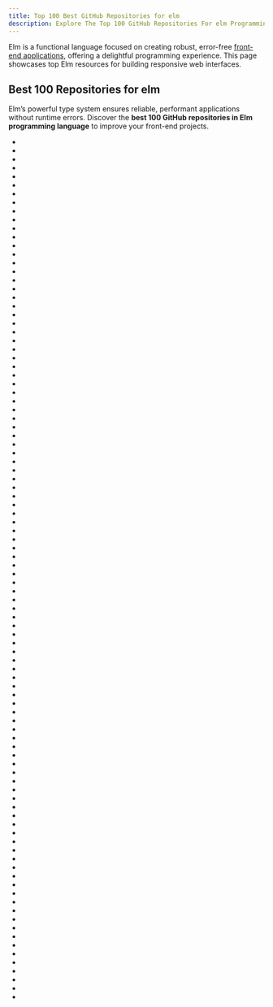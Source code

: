 ```yaml
---
title: Top 100 Best GitHub Repositories for elm
description: Explore The Top 100 GitHub Repositories For elm Programming Languages Listed Ranked By Most Stargazers And Forks By GitHub Community.
---
```


Elm is a functional language focused on creating robust, error-free [front-end applications](/repositories/frameworks/web-development), offering a delightful programming experience. This page showcases top Elm resources for building responsive web interfaces.

## Best 100 Repositories for elm

Elm’s powerful type system ensures reliable, performant applications without runtime errors. Discover the **best 100 GitHub repositories in Elm programming language** to improve your front-end projects.

- <Badge owner="evancz" repoName="elm-architecture-tutorial" stars="https://img.shields.io/github/stars/evancz/elm-architecture-tutorial?style=flat&logoSize=auto" forks="https://img.shields.io/github/forks/evancz/elm-architecture-tutorial?style=flat&logoSize=auto"/>
- <Badge owner="rtfeldman" repoName="elm-spa-example" stars="https://img.shields.io/github/stars/rtfeldman/elm-spa-example?style=flat&logoSize=auto" forks="https://img.shields.io/github/forks/rtfeldman/elm-spa-example?style=flat&logoSize=auto"/>
- <Badge owner="elm" repoName="core" stars="https://img.shields.io/github/stars/elm/core?style=flat&logoSize=auto" forks="https://img.shields.io/github/forks/elm/core?style=flat&logoSize=auto"/>
- <Badge owner="elm" repoName="elm-lang.org" stars="https://img.shields.io/github/stars/elm/elm-lang.org?style=flat&logoSize=auto" forks="https://img.shields.io/github/forks/elm/elm-lang.org?style=flat&logoSize=auto"/>
- <Badge owner="eikek" repoName="docspell" stars="https://img.shields.io/github/stars/eikek/docspell?style=flat&logoSize=auto" forks="https://img.shields.io/github/forks/eikek/docspell?style=flat&logoSize=auto"/>
- <Badge owner="ohanhi" repoName="elm-native-ui" stars="https://img.shields.io/github/stars/ohanhi/elm-native-ui?style=flat&logoSize=auto" forks="https://img.shields.io/github/forks/ohanhi/elm-native-ui?style=flat&logoSize=auto"/>
- <Badge owner="mdgriffith" repoName="elm-ui" stars="https://img.shields.io/github/stars/mdgriffith/elm-ui?style=flat&logoSize=auto" forks="https://img.shields.io/github/forks/mdgriffith/elm-ui?style=flat&logoSize=auto"/>
- <Badge owner="azimuttapp" repoName="azimutt" stars="https://img.shields.io/github/stars/azimuttapp/azimutt?style=flat&logoSize=auto" forks="https://img.shields.io/github/forks/azimuttapp/azimutt?style=flat&logoSize=auto"/>
- <Badge owner="rtfeldman" repoName="elm-css" stars="https://img.shields.io/github/stars/rtfeldman/elm-css?style=flat&logoSize=auto" forks="https://img.shields.io/github/forks/rtfeldman/elm-css?style=flat&logoSize=auto"/>
- <Badge owner="evancz" repoName="elm-todomvc" stars="https://img.shields.io/github/stars/evancz/elm-todomvc?style=flat&logoSize=auto" forks="https://img.shields.io/github/forks/evancz/elm-todomvc?style=flat&logoSize=auto"/>
- <Badge owner="wende" repoName="elchemy" stars="https://img.shields.io/github/stars/wende/elchemy?style=flat&logoSize=auto" forks="https://img.shields.io/github/forks/wende/elchemy?style=flat&logoSize=auto"/>
- <Badge owner="derrickreimer" repoName="level" stars="https://img.shields.io/github/stars/derrickreimer/level?style=flat&logoSize=auto" forks="https://img.shields.io/github/forks/derrickreimer/level?style=flat&logoSize=auto"/>
- <Badge owner="debois" repoName="elm-mdl" stars="https://img.shields.io/github/stars/debois/elm-mdl?style=flat&logoSize=auto" forks="https://img.shields.io/github/forks/debois/elm-mdl?style=flat&logoSize=auto"/>
- <Badge owner="izdi" repoName="elm-cheat-sheet" stars="https://img.shields.io/github/stars/izdi/elm-cheat-sheet?style=flat&logoSize=auto" forks="https://img.shields.io/github/forks/izdi/elm-cheat-sheet?style=flat&logoSize=auto"/>
- <Badge owner="gdotdesign" repoName="elm-ui" stars="https://img.shields.io/github/stars/gdotdesign/elm-ui?style=flat&logoSize=auto" forks="https://img.shields.io/github/forks/gdotdesign/elm-ui?style=flat&logoSize=auto"/>
- <Badge owner="eikek" repoName="sharry" stars="https://img.shields.io/github/stars/eikek/sharry?style=flat&logoSize=auto" forks="https://img.shields.io/github/forks/eikek/sharry?style=flat&logoSize=auto"/>
- <Badge owner="icidasset" repoName="diffuse" stars="https://img.shields.io/github/stars/icidasset/diffuse?style=flat&logoSize=auto" forks="https://img.shields.io/github/forks/icidasset/diffuse?style=flat&logoSize=auto"/>
- <Badge owner="cultureamp" repoName="react-elm-components" stars="https://img.shields.io/github/stars/cultureamp/react-elm-components?style=flat&logoSize=auto" forks="https://img.shields.io/github/forks/cultureamp/react-elm-components?style=flat&logoSize=auto"/>
- <Badge owner="dillonkearns" repoName="elm-graphql" stars="https://img.shields.io/github/stars/dillonkearns/elm-graphql?style=flat&logoSize=auto" forks="https://img.shields.io/github/forks/dillonkearns/elm-graphql?style=flat&logoSize=auto"/>
- <Badge owner="terezka" repoName="elm-charts" stars="https://img.shields.io/github/stars/terezka/elm-charts?style=flat&logoSize=auto" forks="https://img.shields.io/github/forks/terezka/elm-charts?style=flat&logoSize=auto"/>
- <Badge owner="ellie-app" repoName="ellie" stars="https://img.shields.io/github/stars/ellie-app/ellie?style=flat&logoSize=auto" forks="https://img.shields.io/github/forks/ellie-app/ellie?style=flat&logoSize=auto"/>
- <Badge owner="dillonkearns" repoName="elm-pages" stars="https://img.shields.io/github/stars/dillonkearns/elm-pages?style=flat&logoSize=auto" forks="https://img.shields.io/github/forks/dillonkearns/elm-pages?style=flat&logoSize=auto"/>
- <Badge owner="ravichugh" repoName="sketch-n-sketch" stars="https://img.shields.io/github/stars/ravichugh/sketch-n-sketch?style=flat&logoSize=auto" forks="https://img.shields.io/github/forks/ravichugh/sketch-n-sketch?style=flat&logoSize=auto"/>
- <Badge owner="erkal" repoName="kite" stars="https://img.shields.io/github/stars/erkal/kite?style=flat&logoSize=auto" forks="https://img.shields.io/github/forks/erkal/kite?style=flat&logoSize=auto"/>
- <Badge owner="gampleman" repoName="elm-visualization" stars="https://img.shields.io/github/stars/gampleman/elm-visualization?style=flat&logoSize=auto" forks="https://img.shields.io/github/forks/gampleman/elm-visualization?style=flat&logoSize=auto"/>
- <Badge owner="roovo" repoName="obsidian-card-board" stars="https://img.shields.io/github/stars/roovo/obsidian-card-board?style=flat&logoSize=auto" forks="https://img.shields.io/github/forks/roovo/obsidian-card-board?style=flat&logoSize=auto"/>
- <Badge owner="jah2488" repoName="elm-companies" stars="https://img.shields.io/github/stars/jah2488/elm-companies?style=flat&logoSize=auto" forks="https://img.shields.io/github/forks/jah2488/elm-companies?style=flat&logoSize=auto"/>
- <Badge owner="terezka" repoName="line-charts" stars="https://img.shields.io/github/stars/terezka/line-charts?style=flat&logoSize=auto" forks="https://img.shields.io/github/forks/terezka/line-charts?style=flat&logoSize=auto"/>
- <Badge owner="rtfeldman" repoName="elm-workshop" stars="https://img.shields.io/github/stars/rtfeldman/elm-workshop?style=flat&logoSize=auto" forks="https://img.shields.io/github/forks/rtfeldman/elm-workshop?style=flat&logoSize=auto"/>
- <Badge owner="mdgriffith" repoName="elm-style-animation" stars="https://img.shields.io/github/stars/mdgriffith/elm-style-animation?style=flat&logoSize=auto" forks="https://img.shields.io/github/forks/mdgriffith/elm-style-animation?style=flat&logoSize=auto"/>
- <Badge owner="sporto" repoName="elm-example-app" stars="https://img.shields.io/github/stars/sporto/elm-example-app?style=flat&logoSize=auto" forks="https://img.shields.io/github/forks/sporto/elm-example-app?style=flat&logoSize=auto"/>
- <Badge owner="Lattyware" repoName="massivedecks" stars="https://img.shields.io/github/stars/Lattyware/massivedecks?style=flat&logoSize=auto" forks="https://img.shields.io/github/forks/Lattyware/massivedecks?style=flat&logoSize=auto"/>
- <Badge owner="NixOS" repoName="nixos-search" stars="https://img.shields.io/github/stars/NixOS/nixos-search?style=flat&logoSize=auto" forks="https://img.shields.io/github/forks/NixOS/nixos-search?style=flat&logoSize=auto"/>
- <Badge owner="stil4m" repoName="elm-analyse" stars="https://img.shields.io/github/stars/stil4m/elm-analyse?style=flat&logoSize=auto" forks="https://img.shields.io/github/forks/stil4m/elm-analyse?style=flat&logoSize=auto"/>
- <Badge owner="w0rm" repoName="elm-flatris" stars="https://img.shields.io/github/stars/w0rm/elm-flatris?style=flat&logoSize=auto" forks="https://img.shields.io/github/forks/w0rm/elm-flatris?style=flat&logoSize=auto"/>
- <Badge owner="rundis" repoName="elm-bootstrap" stars="https://img.shields.io/github/stars/rundis/elm-bootstrap?style=flat&logoSize=auto" forks="https://img.shields.io/github/forks/rundis/elm-bootstrap?style=flat&logoSize=auto"/>
- <Badge owner="sporto" repoName="elm-tutorial" stars="https://img.shields.io/github/stars/sporto/elm-tutorial?style=flat&logoSize=auto" forks="https://img.shields.io/github/forks/sporto/elm-tutorial?style=flat&logoSize=auto"/>
- <Badge owner="elm" repoName="html" stars="https://img.shields.io/github/stars/elm/html?style=flat&logoSize=auto" forks="https://img.shields.io/github/forks/elm/html?style=flat&logoSize=auto"/>
- <Badge owner="evancz" repoName="start-app" stars="https://img.shields.io/github/stars/evancz/start-app?style=flat&logoSize=auto" forks="https://img.shields.io/github/forks/evancz/start-app?style=flat&logoSize=auto"/>
- <Badge owner="elm-in-elm" repoName="compiler" stars="https://img.shields.io/github/stars/elm-in-elm/compiler?style=flat&logoSize=auto" forks="https://img.shields.io/github/forks/elm-in-elm/compiler?style=flat&logoSize=auto"/>
- <Badge owner="knowthen" repoName="elm" stars="https://img.shields.io/github/stars/knowthen/elm?style=flat&logoSize=auto" forks="https://img.shields.io/github/forks/knowthen/elm?style=flat&logoSize=auto"/>
- <Badge owner="dwyl" repoName="hapi-socketio-redis-chat-example" stars="https://img.shields.io/github/stars/dwyl/hapi-socketio-redis-chat-example?style=flat&logoSize=auto" forks="https://img.shields.io/github/forks/dwyl/hapi-socketio-redis-chat-example?style=flat&logoSize=auto"/>
- <Badge owner="gingko" repoName="client" stars="https://img.shields.io/github/stars/gingko/client?style=flat&logoSize=auto" forks="https://img.shields.io/github/forks/gingko/client?style=flat&logoSize=auto"/>
- <Badge owner="eeue56" repoName="take-home" stars="https://img.shields.io/github/stars/eeue56/take-home?style=flat&logoSize=auto" forks="https://img.shields.io/github/forks/eeue56/take-home?style=flat&logoSize=auto"/>
- <Badge owner="aforemny" repoName="elm-mdc" stars="https://img.shields.io/github/stars/aforemny/elm-mdc?style=flat&logoSize=auto" forks="https://img.shields.io/github/forks/aforemny/elm-mdc?style=flat&logoSize=auto"/>
- <Badge owner="elm-land" repoName="elm-land" stars="https://img.shields.io/github/stars/elm-land/elm-land?style=flat&logoSize=auto" forks="https://img.shields.io/github/forks/elm-land/elm-land?style=flat&logoSize=auto"/>
- <Badge owner="cotoami" repoName="cotoami" stars="https://img.shields.io/github/stars/cotoami/cotoami?style=flat&logoSize=auto" forks="https://img.shields.io/github/forks/cotoami/cotoami?style=flat&logoSize=auto"/>
- <Badge owner="elm-community" repoName="elm-test" stars="https://img.shields.io/github/stars/elm-community/elm-test?style=flat&logoSize=auto" forks="https://img.shields.io/github/forks/elm-community/elm-test?style=flat&logoSize=auto"/>
- <Badge owner="knewter" repoName="time-tracker" stars="https://img.shields.io/github/stars/knewter/time-tracker?style=flat&logoSize=auto" forks="https://img.shields.io/github/forks/knewter/time-tracker?style=flat&logoSize=auto"/>
- <Badge owner="evancz" repoName="elm-html" stars="https://img.shields.io/github/stars/evancz/elm-html?style=flat&logoSize=auto" forks="https://img.shields.io/github/forks/evancz/elm-html?style=flat&logoSize=auto"/>
- <Badge owner="evancz" repoName="guide.elm-lang.org" stars="https://img.shields.io/github/stars/evancz/guide.elm-lang.org?style=flat&logoSize=auto" forks="https://img.shields.io/github/forks/evancz/guide.elm-lang.org?style=flat&logoSize=auto"/>
- <Badge owner="jamesmacaulay" repoName="elm-graphql" stars="https://img.shields.io/github/stars/jamesmacaulay/elm-graphql?style=flat&logoSize=auto" forks="https://img.shields.io/github/forks/jamesmacaulay/elm-graphql?style=flat&logoSize=auto"/>
- <Badge owner="elm" repoName="browser" stars="https://img.shields.io/github/stars/elm/browser?style=flat&logoSize=auto" forks="https://img.shields.io/github/forks/elm/browser?style=flat&logoSize=auto"/>
- <Badge owner="Malax" repoName="elmboy" stars="https://img.shields.io/github/stars/Malax/elmboy?style=flat&logoSize=auto" forks="https://img.shields.io/github/forks/Malax/elmboy?style=flat&logoSize=auto"/>
- <Badge owner="dillonkearns" repoName="mobster" stars="https://img.shields.io/github/stars/dillonkearns/mobster?style=flat&logoSize=auto" forks="https://img.shields.io/github/forks/dillonkearns/mobster?style=flat&logoSize=auto"/>
- <Badge owner="Gizra" repoName="elm-hedley" stars="https://img.shields.io/github/stars/Gizra/elm-hedley?style=flat&logoSize=auto" forks="https://img.shields.io/github/forks/Gizra/elm-hedley?style=flat&logoSize=auto"/>
- <Badge owner="rogeriochaves" repoName="spades" stars="https://img.shields.io/github/stars/rogeriochaves/spades?style=flat&logoSize=auto" forks="https://img.shields.io/github/forks/rogeriochaves/spades?style=flat&logoSize=auto"/>
- <Badge owner="ohanhi" repoName="elm-shared-state" stars="https://img.shields.io/github/stars/ohanhi/elm-shared-state?style=flat&logoSize=auto" forks="https://img.shields.io/github/forks/ohanhi/elm-shared-state?style=flat&logoSize=auto"/>
- <Badge owner="huytd" repoName="kanelm" stars="https://img.shields.io/github/stars/huytd/kanelm?style=flat&logoSize=auto" forks="https://img.shields.io/github/forks/huytd/kanelm?style=flat&logoSize=auto"/>
- <Badge owner="sporto" repoName="hop" stars="https://img.shields.io/github/stars/sporto/hop?style=flat&logoSize=auto" forks="https://img.shields.io/github/forks/sporto/hop?style=flat&logoSize=auto"/>
- <Badge owner="evancz" repoName="elm-sortable-table" stars="https://img.shields.io/github/stars/evancz/elm-sortable-table?style=flat&logoSize=auto" forks="https://img.shields.io/github/forks/evancz/elm-sortable-table?style=flat&logoSize=auto"/>
- <Badge owner="eeue56" repoName="json-to-elm" stars="https://img.shields.io/github/stars/eeue56/json-to-elm?style=flat&logoSize=auto" forks="https://img.shields.io/github/forks/eeue56/json-to-elm?style=flat&logoSize=auto"/>
- <Badge owner="Zinggi" repoName="NoKey" stars="https://img.shields.io/github/stars/Zinggi/NoKey?style=flat&logoSize=auto" forks="https://img.shields.io/github/forks/Zinggi/NoKey?style=flat&logoSize=auto"/>
- <Badge owner="Arcitectus" repoName="Sanderling" stars="https://img.shields.io/github/stars/Arcitectus/Sanderling?style=flat&logoSize=auto" forks="https://img.shields.io/github/forks/Arcitectus/Sanderling?style=flat&logoSize=auto"/>
- <Badge owner="jfmengels" repoName="elm-review" stars="https://img.shields.io/github/stars/jfmengels/elm-review?style=flat&logoSize=auto" forks="https://img.shields.io/github/forks/jfmengels/elm-review?style=flat&logoSize=auto"/>
- <Badge owner="elm-lang" repoName="navigation" stars="https://img.shields.io/github/stars/elm-lang/navigation?style=flat&logoSize=auto" forks="https://img.shields.io/github/forks/elm-lang/navigation?style=flat&logoSize=auto"/>
- <Badge owner="krisajenkins" repoName="remotedata" stars="https://img.shields.io/github/stars/krisajenkins/remotedata?style=flat&logoSize=auto" forks="https://img.shields.io/github/forks/krisajenkins/remotedata?style=flat&logoSize=auto"/>
- <Badge owner="inkandswitch" repoName="farm" stars="https://img.shields.io/github/stars/inkandswitch/farm?style=flat&logoSize=auto" forks="https://img.shields.io/github/forks/inkandswitch/farm?style=flat&logoSize=auto"/>
- <Badge owner="NoRedInk" repoName="elm-decode-pipeline" stars="https://img.shields.io/github/stars/NoRedInk/elm-decode-pipeline?style=flat&logoSize=auto" forks="https://img.shields.io/github/forks/NoRedInk/elm-decode-pipeline?style=flat&logoSize=auto"/>
- <Badge owner="elm-explorations" repoName="test" stars="https://img.shields.io/github/stars/elm-explorations/test?style=flat&logoSize=auto" forks="https://img.shields.io/github/forks/elm-explorations/test?style=flat&logoSize=auto"/>
- <Badge owner="robertjlooby" repoName="elm-koans" stars="https://img.shields.io/github/stars/robertjlooby/elm-koans?style=flat&logoSize=auto" forks="https://img.shields.io/github/forks/robertjlooby/elm-koans?style=flat&logoSize=auto"/>
- <Badge owner="elm" repoName="parser" stars="https://img.shields.io/github/stars/elm/parser?style=flat&logoSize=auto" forks="https://img.shields.io/github/forks/elm/parser?style=flat&logoSize=auto"/>
- <Badge owner="matthieu-beteille" repoName="gipher" stars="https://img.shields.io/github/stars/matthieu-beteille/gipher?style=flat&logoSize=auto" forks="https://img.shields.io/github/forks/matthieu-beteille/gipher?style=flat&logoSize=auto"/>
- <Badge owner="passiomatic" repoName="elm-designer" stars="https://img.shields.io/github/stars/passiomatic/elm-designer?style=flat&logoSize=auto" forks="https://img.shields.io/github/forks/passiomatic/elm-designer?style=flat&logoSize=auto"/>
- <Badge owner="pine-vm" repoName="pine" stars="https://img.shields.io/github/stars/pine-vm/pine?style=flat&logoSize=auto" forks="https://img.shields.io/github/forks/pine-vm/pine?style=flat&logoSize=auto"/>
- <Badge owner="fbonetti" repoName="elm-phoenix-socket" stars="https://img.shields.io/github/stars/fbonetti/elm-phoenix-socket?style=flat&logoSize=auto" forks="https://img.shields.io/github/forks/fbonetti/elm-phoenix-socket?style=flat&logoSize=auto"/>
- <Badge owner="ythecombinator" repoName="safadometro" stars="https://img.shields.io/github/stars/ythecombinator/safadometro?style=flat&logoSize=auto" forks="https://img.shields.io/github/forks/ythecombinator/safadometro?style=flat&logoSize=auto"/>
- <Badge owner="ThomasWeiser" repoName="elmfire" stars="https://img.shields.io/github/stars/ThomasWeiser/elmfire?style=flat&logoSize=auto" forks="https://img.shields.io/github/forks/ThomasWeiser/elmfire?style=flat&logoSize=auto"/>
- <Badge owner="rtfeldman" repoName="elm-0.19-workshop" stars="https://img.shields.io/github/stars/rtfeldman/elm-0.19-workshop?style=flat&logoSize=auto" forks="https://img.shields.io/github/forks/rtfeldman/elm-0.19-workshop?style=flat&logoSize=auto"/>
- <Badge owner="LiaScript" repoName="LiaScript" stars="https://img.shields.io/github/stars/LiaScript/LiaScript?style=flat&logoSize=auto" forks="https://img.shields.io/github/forks/LiaScript/LiaScript?style=flat&logoSize=auto"/>
- <Badge owner="ianmackenzie" repoName="elm-3d-scene" stars="https://img.shields.io/github/stars/ianmackenzie/elm-3d-scene?style=flat&logoSize=auto" forks="https://img.shields.io/github/forks/ianmackenzie/elm-3d-scene?style=flat&logoSize=auto"/>
- <Badge owner="deadfoxygrandpa" repoName="elm-test" stars="https://img.shields.io/github/stars/deadfoxygrandpa/elm-test?style=flat&logoSize=auto" forks="https://img.shields.io/github/forks/deadfoxygrandpa/elm-test?style=flat&logoSize=auto"/>
- <Badge owner="xvw" repoName="qian" stars="https://img.shields.io/github/stars/xvw/qian?style=flat&logoSize=auto" forks="https://img.shields.io/github/forks/xvw/qian?style=flat&logoSize=auto"/>
- <Badge owner="lukewestby" repoName="builtwithelm" stars="https://img.shields.io/github/stars/lukewestby/builtwithelm?style=flat&logoSize=auto" forks="https://img.shields.io/github/forks/lukewestby/builtwithelm?style=flat&logoSize=auto"/>
- <Badge owner="hecrj" repoName="composable-form" stars="https://img.shields.io/github/stars/hecrj/composable-form?style=flat&logoSize=auto" forks="https://img.shields.io/github/forks/hecrj/composable-form?style=flat&logoSize=auto"/>
- <Badge owner="rgrempel" repoName="elm-route-url" stars="https://img.shields.io/github/stars/rgrempel/elm-route-url?style=flat&logoSize=auto" forks="https://img.shields.io/github/forks/rgrempel/elm-route-url?style=flat&logoSize=auto"/>
- <Badge owner="alexkorban" repoName="elmstatic" stars="https://img.shields.io/github/stars/alexkorban/elmstatic?style=flat&logoSize=auto" forks="https://img.shields.io/github/forks/alexkorban/elmstatic?style=flat&logoSize=auto"/>
- <Badge owner="etaque" repoName="elm-form" stars="https://img.shields.io/github/stars/etaque/elm-form?style=flat&logoSize=auto" forks="https://img.shields.io/github/forks/etaque/elm-form?style=flat&logoSize=auto"/>
- <Badge owner="ianmackenzie" repoName="elm-geometry" stars="https://img.shields.io/github/stars/ianmackenzie/elm-geometry?style=flat&logoSize=auto" forks="https://img.shields.io/github/forks/ianmackenzie/elm-geometry?style=flat&logoSize=auto"/>
- <Badge owner="gicentre" repoName="elm-vega" stars="https://img.shields.io/github/stars/gicentre/elm-vega?style=flat&logoSize=auto" forks="https://img.shields.io/github/forks/gicentre/elm-vega?style=flat&logoSize=auto"/>
- <Badge owner="styled-components" repoName="elm-styled" stars="https://img.shields.io/github/stars/styled-components/elm-styled?style=flat&logoSize=auto" forks="https://img.shields.io/github/forks/styled-components/elm-styled?style=flat&logoSize=auto"/>
- <Badge owner="zalando" repoName="elm-street-404" stars="https://img.shields.io/github/stars/zalando/elm-street-404?style=flat&logoSize=auto" forks="https://img.shields.io/github/forks/zalando/elm-street-404?style=flat&logoSize=auto"/>
- <Badge owner="mdgriffith" repoName="elm-markup" stars="https://img.shields.io/github/stars/mdgriffith/elm-markup?style=flat&logoSize=auto" forks="https://img.shields.io/github/forks/mdgriffith/elm-markup?style=flat&logoSize=auto"/>
- <Badge owner="saschatimme" repoName="elm-phoenix" stars="https://img.shields.io/github/stars/saschatimme/elm-phoenix?style=flat&logoSize=auto" forks="https://img.shields.io/github/forks/saschatimme/elm-phoenix?style=flat&logoSize=auto"/>
- <Badge owner="elm" repoName="error-message-catalog" stars="https://img.shields.io/github/stars/elm/error-message-catalog?style=flat&logoSize=auto" forks="https://img.shields.io/github/forks/elm/error-message-catalog?style=flat&logoSize=auto"/>
- <Badge owner="gregziegan" repoName="elm-autocomplete" stars="https://img.shields.io/github/stars/gregziegan/elm-autocomplete?style=flat&logoSize=auto" forks="https://img.shields.io/github/forks/gregziegan/elm-autocomplete?style=flat&logoSize=auto"/>
- <Badge owner="zwilias" repoName="elm-demystify-decoders" stars="https://img.shields.io/github/stars/zwilias/elm-demystify-decoders?style=flat&logoSize=auto" forks="https://img.shields.io/github/forks/zwilias/elm-demystify-decoders?style=flat&logoSize=auto"/>
- <Badge owner="Viir" repoName="bots" stars="https://img.shields.io/github/stars/Viir/bots?style=flat&logoSize=auto" forks="https://img.shields.io/github/forks/Viir/bots?style=flat&logoSize=auto"/>
- <Badge owner="ktonon" repoName="elm-serverless" stars="https://img.shields.io/github/stars/ktonon/elm-serverless?style=flat&logoSize=auto" forks="https://img.shields.io/github/forks/ktonon/elm-serverless?style=flat&logoSize=auto"/>
- <Badge owner="stoeffel" repoName="elm-verify-examples" stars="https://img.shields.io/github/stars/stoeffel/elm-verify-examples?style=flat&logoSize=auto" forks="https://img.shields.io/github/forks/stoeffel/elm-verify-examples?style=flat&logoSize=auto"/>
